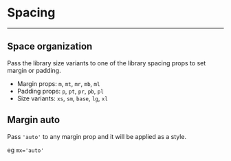 

<Meta title='Utility classes|Spacing' />

<ElementsProvider>

# Spacing

---

## Space organization

Pass the library size variants to one of the library spacing props to set margin or
padding.

<div>
  <Block inline background='primary' pr='xs' mr='xs' height='8px' />
  <Block inline background='primary' pr='sm' mr='xs' height='8px' />
  <Block inline background='primary' pr='base' mr='xs' height='8px' />
  <Block inline background='primary' pr='lg' mr='xs' height='8px' />
  <Block inline background='primary' pr='xl' mr='xs' height='8px' />
</div>

- Margin props: `m`, `mt`, `mr`, `mb`, `ml`
- Padding props: `p`, `pt`, `pr`, `pb`, `pl`
- Size variants: `xs`, `sm`, `base`, `lg`, `xl`

## Margin auto

Pass `'auto'` to any margin prop and it will be applied as a style.

eg `mx='auto'`

<div className='w-100'>
  <Block background='primary' height={16} width={16} mx='auto' />
</div>

</ElementsProvider>
